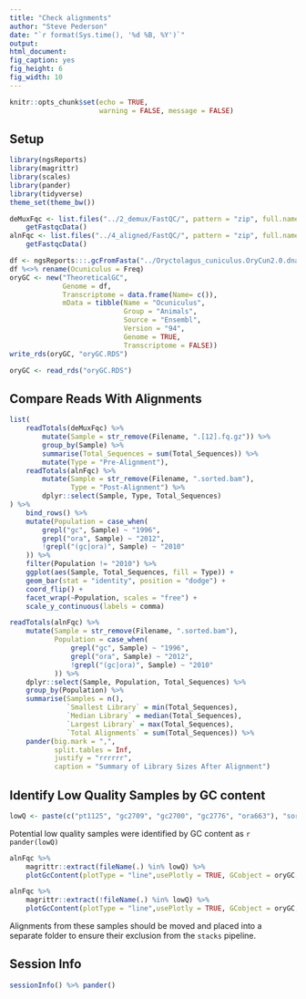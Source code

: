 ```yaml
---
title: "Check alignments"
author: "Steve Pederson"
date: "`r format(Sys.time(), '%d %B, %Y')`"
output: 
html_document: 
fig_caption: yes
fig_height: 6
fig_width: 10
---
```


```r
knitr::opts_chunk$set(echo = TRUE,
                      warning = FALSE, message = FALSE)
```

## Setup

```r
library(ngsReports)
library(magrittr)
library(scales)
library(pander)
library(tidyverse)
theme_set(theme_bw())
```

```r
deMuxFqc <- list.files("../2_demux/FastQC/", pattern = "zip", full.names = TRUE) %>%
    getFastqcData()
alnFqc <- list.files("../4_aligned/FastQC/", pattern = "zip", full.names = TRUE) %>%
    getFastqcData()
```

```r
df <- ngsReports:::.gcFromFasta("../Oryctolagus_cuniculus.OryCun2.0.dna.toplevel.fa", n = 1e+06, bp = 100)
df %<>% rename(Ocuniculus = Freq)
oryGC <- new("TheoreticalGC", 
             Genome = df, 
             Transcriptome = data.frame(Name= c()), 
             mData = tibble(Name = "Ocuniculus", 
                            Group = "Animals", 
                            Source = "Ensembl", 
                            Version = "94", 
                            Genome = TRUE, 
                            Transcriptome = FALSE))
write_rds(oryGC, "oryGC.RDS")
```

```r
oryGC <- read_rds("oryGC.RDS")
```


## Compare Reads With Alignments

```r
list(
    readTotals(deMuxFqc) %>%
        mutate(Sample = str_remove(Filename, ".[12].fq.gz")) %>%
        group_by(Sample) %>%
        summarise(Total_Sequences = sum(Total_Sequences)) %>%
        mutate(Type = "Pre-Alignment"),
    readTotals(alnFqc) %>%
        mutate(Sample = str_remove(Filename, ".sorted.bam"),
               Type = "Post-Alignment") %>%
        dplyr::select(Sample, Type, Total_Sequences)
) %>%
    bind_rows() %>%
    mutate(Population = case_when(
        grepl("gc", Sample) ~ "1996",
        grepl("ora", Sample) ~ "2012",
        !grepl("(gc|ora)", Sample) ~ "2010"
    )) %>%
    filter(Population != "2010") %>%
    ggplot(aes(Sample, Total_Sequences, fill = Type)) +
    geom_bar(stat = "identity", position = "dodge") +
    coord_flip() +
    facet_wrap(~Population, scales = "free") + 
    scale_y_continuous(labels = comma)
```

```r
readTotals(alnFqc) %>%
    mutate(Sample = str_remove(Filename, ".sorted.bam"),
           Population = case_when(
               grepl("gc", Sample) ~ "1996",
               grepl("ora", Sample) ~ "2012",
               !grepl("(gc|ora)", Sample) ~ "2010"
           )) %>%
    dplyr::select(Sample, Population, Total_Sequences) %>%
    group_by(Population) %>%
    summarise(Samples = n(),
              `Smallest Library` = min(Total_Sequences),
              `Median Library` = median(Total_Sequences),
              `Largest Library` = max(Total_Sequences),
              `Total Alignments` = sum(Total_Sequences)) %>%
    pander(big.mark = ",",
           split.tables = Inf,
           justify = "rrrrrr",
           caption = "Summary of Library Sizes After Alignment")
```

## Identify Low Quality Samples by GC content

```r
lowQ <- paste(c("pt1125", "gc2709", "gc2700", "gc2776", "ora663"), "sorted", "bam", sep = ".")
```

Potential low quality samples were identified by GC content as `r pander(lowQ)`

```r
alnFqc %>%
    magrittr::extract(fileName(.) %in% lowQ) %>%
    plotGcContent(plotType = "line",usePlotly = TRUE, GCobject = oryGC, species = "Ocuniculus")
```

```r
alnFqc %>%
    magrittr::extract(!fileName(.) %in% lowQ) %>%
    plotGcContent(plotType = "line",usePlotly = TRUE, GCobject = oryGC, species = "Ocuniculus")
```

Alignments from these samples should be moved and placed into a separate folder to ensure their exclusion from the `stacks` pipeline.

## Session Info

```r
sessionInfo() %>% pander()
```

